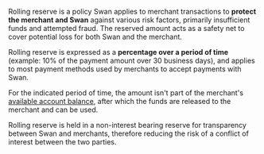 Rolling reserve is a policy Swan applies to merchant transactions to **protect the merchant and Swan** against various risk factors, primarily insufficient funds and attempted fraud.
The reserved amount acts as a safety net to cover potential loss for both Swan and the merchant.

Rolling reserve is expressed as a **percentage over a period of time** (example: 10% of the payment amount over 30 business days), and applies to most payment methods used by merchants to accept payments with Swan.

For the indicated period of time, the amount isn't part of the merchant's [available account balance](../../accounts/index.mdx#balances), after which the funds are released to the merchant and can be used.

Rolling reserve is held in a non-interest bearing reserve for transparency between Swan and merchants, therefore reducing the risk of a conflict of interest between the two parties.
